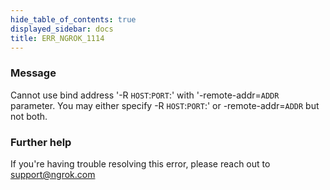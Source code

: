 ```yaml
---
hide_table_of_contents: true
displayed_sidebar: docs
title: ERR_NGROK_1114
---
```


### Message

Cannot use bind address '-R `HOST`:`PORT`:' with '-remote-addr=`ADDR` parameter.
You may either specify -R `HOST`:`PORT`:' or -remote-addr=`ADDR` but not both.

### Further help

If you're having trouble resolving this error, please reach out to [support@ngrok.com](mailto:support@ngrok.com?subject=Help%20with%20ERR_NGROK_1114)
